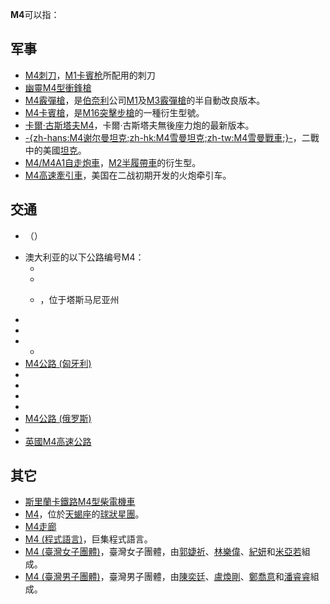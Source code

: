 {{DisambigNav|M|4}}
'''M4'''可以指：
==军事==
* [[M4刺刀|M4刺刀]]，[[M1卡賓枪|M1卡賓枪]]所配用的刺刀
* [[幽靈M4型衝鋒槍|幽靈M4型衝鋒槍]]
* [[伯奈利M4_Super_90半自動霰彈槍|M4霰彈槍]]，是[[伯奈利|伯奈利]]公司[[伯奈利M1_Super_90半自動霰彈槍|M1]]及[[伯奈利M3_Super_90霰彈槍|M3霰彈槍]]的半自動改良版本。
* [[M4卡賓槍|M4卡賓槍]]，是[[M16突擊步槍|M16突擊步槍]]的一種衍生型號。
* [[卡爾·古斯塔夫無後座力炮|卡爾·古斯塔夫M4]]，卡爾·古斯塔夫無後座力炮的最新版本。
* [[M4雪曼|-{zh-hans:M4谢尔曼坦克;zh-hk:M4雪曼坦克;zh-tw:M4雪曼戰車;}-]]，二戰中的美國[[坦克|坦克]]。
* [[M2半履帶車|M4/M4A1自走炮車]]，[[M2半履帶車|M2半履帶車]]的衍生型。
* [[M4高速牽引車|M4高速牽引車]]，美国在二战初期开发的火炮牵引车。
==交通==
* {{link-hy|M4公路 (亚美尼亚)|Մ 4 ճանապարհ (Հայաստան)}}（{{lang-hy|Մ4}}）
* 澳大利亚的以下公路编号M4：
** {{link-en|M4高速公路 (悉尼)|M4 Motorway (Sydney)}}
** {{link-en|布里斯班港高速公路|Port of Brisbane Motorway}}
** {{link-en|依斯卡公路|Esk Highway}}，位于塔斯马尼亚州
* {{link-de|M4公路 (阿塞拜疆)|M4 (Aserbaidschan)}}
* {{link-be|M4公路 (白俄罗斯)|Магістраль М4}}
* {{link-bs|M4公路 (波斯尼亚和黑塞哥维那)|Magistralni put M4}}
** {{link-bs|M4.2公路 (波斯尼亚和黑塞哥维那)|Magistralni put M4.2}}
* [[M4公路_(匈牙利)|M4公路 (匈牙利)]]
* {{link-en|M-4公路 (黑山)|M-4 highway (Montenegro)}}
* {{link-de|M4高速公路 (北马其顿)|M4 Avtopat}}
* {{link-ur|M4高速公路 (巴基斯坦)|ایم 4 موٹروے (پاکستان)}}
* {{link-en|M4高速公路 (叙利亚)|M4 Motorway (Syria)}}
* [[M4公路_(俄罗斯)|M4公路 (俄罗斯)]]
* {{link-uk|M04公路 (乌克兰)|Автошлях М 04}}
* [[英國M4高速公路|英國M4高速公路]]
==其它==
* [[斯里蘭卡鐵路M4型柴電機車|斯里蘭卡鐵路M4型柴電機車]]
* [[M4_(球狀星團)|M4]]，位於[[天蝎座|天蝎座]]的[[球狀星團|球狀星團]]。
* [[M4走廊|M4走廊]]
* [[M4_(程式語言)|M4 (程式語言)]]，巨集程式語言。
* [[M4_(臺灣女子團體)|M4 (臺灣女子團體)]]，臺灣女子團體，由[[郭婕祈|郭婕祈]]、[[林樂偉|林樂偉]]、[[紀妍|紀妍]]和[[米亞若|米亞若]]組成。
* [[M4_(臺灣男子團體)|M4 (臺灣男子團體)]]，臺灣男子團體，由[[陳奕廷|陳奕廷]]、[[盧煥剛|盧煥剛]]、[[鄭喬意|鄭喬意]]和[[潘睿睿|潘睿睿]]組成。

{{disambig|M}}